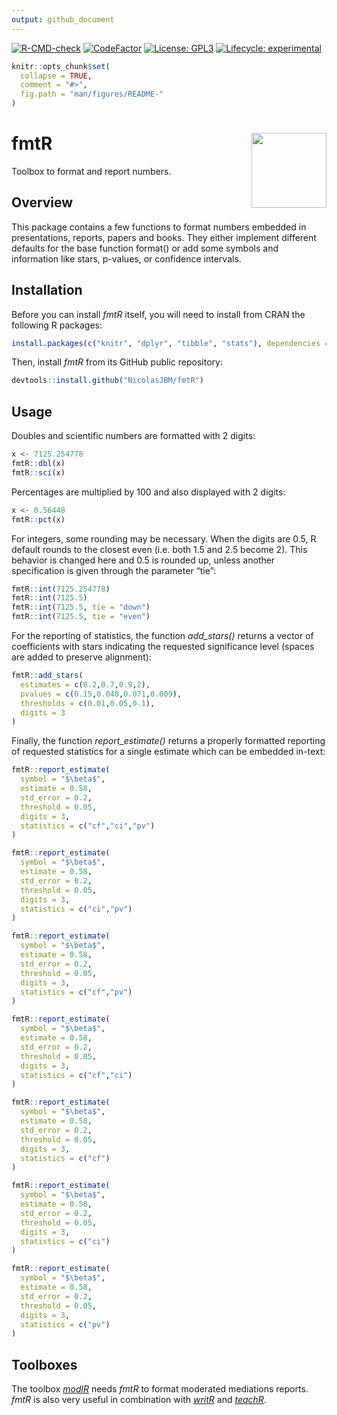 ```yaml
---
output: github_document
---
```



<!-- badges: start -->
[![R-CMD-check](https://github.com/NicolasJBM/fmtR/workflows/R-CMD-check/badge.svg)](https://github.com/NicolasJBM/fmtR/actions)
[![CodeFactor](https://www.codefactor.io/repository/github/nicolasjbm/fmtr/badge)](https://www.codefactor.io/repository/github/nicolasjbm/fmtr)
[![License: GPL3](https://img.shields.io/badge/License-GPL3.0-yellow.svg)](https://opensource.org/licenses/GPL-3.0)
[![Lifecycle: experimental](https://img.shields.io/badge/lifecycle-experimental-orange.svg)](https://www.tidyverse.org/lifecycle/#experimental)
<!-- badges: end -->


```r
knitr::opts_chunk$set(
  collapse = TRUE,
  comment = "#>",
  fig.path = "man/figures/README-"
)
```

# fmtR <img src="man/figures/logo.svg" align="right" width="120" />

Toolbox to format and report numbers.



## Overview

This package contains a few functions to format numbers embedded in presentations, reports, papers and books. They either implement different defaults for the base function format() or add some symbols and information like stars, p-values, or confidence intervals.  


## Installation

Before you can install *fmtR* itself, you will need to install from CRAN the following R packages:  

```r
install.packages(c("knitr", "dplyr", "tibble", "stats"), dependencies = TRUE)
```

Then, install *fmtR* from its GitHub public repository:  

```r
devtools::install.github("NicolasJBM/fmtR")
```



## Usage

Doubles and scientific numbers are formatted with 2 digits:   

```r
x <- 7125.254778
fmtR::dbl(x)
fmtR::sci(x)
```
Percentages are multiplied by 100 and also displayed with 2 digits:  

```r
x <- 0.56448
fmtR::pct(x)
```
For integers, some rounding may be necessary. When the digits are 0.5, R default rounds to the closest even (i.e. both 1.5 and 2.5 become 2). This behavior is changed here and 0.5 is rounded up, unless another specification is given through the parameter "tie":  

```r
fmtR::int(7125.254778)
fmtR::int(7125.5)
fmtR::int(7125.5, tie = "down")
fmtR::int(7125.5, tie = "even")
```

For the reporting of statistics, the function *add_stars()* returns a vector of coefficients with stars indicating the requested significance level (spaces are added to preserve alignment):  

```r
fmtR::add_stars(
  estimates = c(0.2,0.7,0.9,2),
  pvalues = c(0.15,0.048,0.071,0.009),
  thresholds = c(0.01,0.05,0.1),
  digits = 3
)
```

Finally, the function *report_estimate()* returns a properly formatted reporting of requested statistics for a single estimate which can be embedded in-text:  

```r
fmtR::report_estimate(
  symbol = "$\beta$",
  estimate = 0.58,
  std_error = 0.2,
  threshold = 0.05,
  digits = 3,
  statistics = c("cf","ci","pv")
)

fmtR::report_estimate(
  symbol = "$\beta$",
  estimate = 0.58,
  std_error = 0.2,
  threshold = 0.05,
  digits = 3,
  statistics = c("ci","pv")
)

fmtR::report_estimate(
  symbol = "$\beta$",
  estimate = 0.58,
  std_error = 0.2,
  threshold = 0.05,
  digits = 3,
  statistics = c("cf","pv")
)

fmtR::report_estimate(
  symbol = "$\beta$",
  estimate = 0.58,
  std_error = 0.2,
  threshold = 0.05,
  digits = 3,
  statistics = c("cf","ci")
)

fmtR::report_estimate(
  symbol = "$\beta$",
  estimate = 0.58,
  std_error = 0.2,
  threshold = 0.05,
  digits = 3,
  statistics = c("cf")
)

fmtR::report_estimate(
  symbol = "$\beta$",
  estimate = 0.58,
  std_error = 0.2,
  threshold = 0.05,
  digits = 3,
  statistics = c("ci")
)

fmtR::report_estimate(
  symbol = "$\beta$",
  estimate = 0.58,
  std_error = 0.2,
  threshold = 0.05,
  digits = 3,
  statistics = c("pv")
)
```



## Toolboxes

The toolbox *[modlR](https://github.com/NicolasJBM/modlR)* needs *fmtR* to format moderated mediations reports. *fmtR* is also very useful in combination with *[writR](https://github.com/NicolasJBM/writR)* and *[teachR](https://github.com/NicolasJBM/teachR)*.

